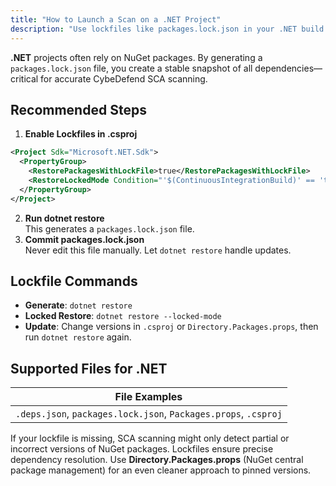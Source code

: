 ```yaml
---
title: "How to Launch a Scan on a .NET Project"
description: "Use lockfiles like packages.lock.json in your .NET build for better SCA detection with CybeDefend."
---
```



**.NET** projects often rely on NuGet packages. By generating a `packages.lock.json` file, you create a stable snapshot of all dependencies—critical for accurate CybeDefend SCA scanning.

## Recommended Steps

1. **Enable Lockfiles in .csproj**

```xml
<Project Sdk="Microsoft.NET.Sdk">
  <PropertyGroup>
    <RestorePackagesWithLockFile>true</RestorePackagesWithLockFile>
    <RestoreLockedMode Condition="'$(ContinuousIntegrationBuild)' == 'true'">true</RestoreLockedMode>
  </PropertyGroup>
</Project>
```

2. **Run dotnet restore**  
   This generates a `packages.lock.json` file.  
3. **Commit packages.lock.json**  
   Never edit this file manually. Let `dotnet restore` handle updates.

<UseLockfiles />

## Lockfile Commands

- **Generate**: `dotnet restore`  
- **Locked Restore**: `dotnet restore --locked-mode`  
- **Update**: Change versions in `.csproj` or `Directory.Packages.props`, then run `dotnet restore` again.

## Supported Files for .NET

| File Examples          |
|------------------------|
| `.deps.json`, `packages.lock.json`, `Packages.props`, `.csproj` |

<Note>
If your lockfile is missing, SCA scanning might only detect partial or incorrect versions of NuGet packages. Lockfiles ensure precise dependency resolution.
</Note>

<Tip>
Use <strong>Directory.Packages.props</strong> (NuGet central package management) for an even cleaner approach to pinned versions.
</Tip>